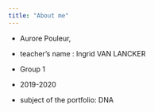 ```yaml
---
title: "About me"
---
```




- Aurore Pouleur,

- teacher’s name : Ingrid VAN LANCKER
- Group 1
- 2019-2020
- subject of the portfolio: DNA
